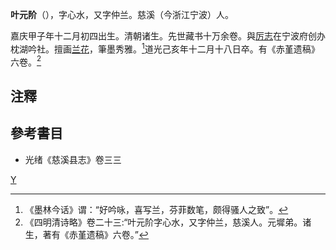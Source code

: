 '''叶元阶'''（{{bd|1805年||1840年||Ye}}），字心水，又字仲兰。慈溪（今浙江宁波）人。

嘉庆甲子年十二月初四出生。清朝诸生。先世藏书十万余卷。與[[厉志|厉志]]在宁波府创办枕湖吟社。擅画[[兰花|兰花]]，筆墨秀雅。<ref>《墨林今话》谓：“好吟咏，喜写兰，芬菲数笔，颇得骚人之致”。</ref>道光己亥年十二月十八日卒。有《赤堇遗稿》六卷。<ref>《四明清诗略》卷二十三:“叶元阶字心水，又字仲兰，慈溪人。元墀弟。诸生，著有《赤堇遗稿》六卷。”</ref>

==注釋==
{{reflist}}
==參考書目==
*光绪《慈溪县志》卷三三

[[category:清朝藏書家|Y]]